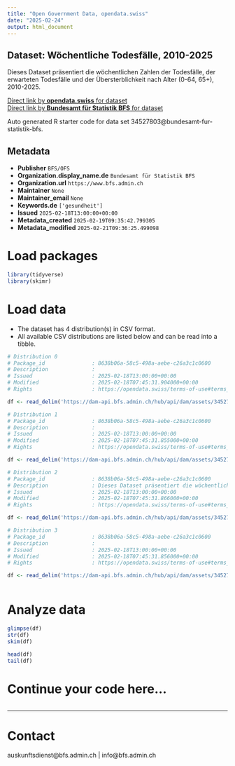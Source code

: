 ```yaml
---
title: "Open Government Data, opendata.swiss"
date: "2025-02-24"
output: html_document
---
```


## Dataset: Wöchentliche Todesfälle, 2010-2025

Dieses Dataset präsentiert die wöchentlichen Zahlen der Todesfälle, der erwarteten Todesfälle und der Übersterblichkeit nach Alter (0-64, 65+), 2010-2025.

[Direct link by **opendata.swiss** for dataset](https://opendata.swiss/de/dataset/wochentliche-todesfalle-2010-20251)<br>
[Direct link by **Bundesamt für Statistik BFS** for dataset](https://www.bfs.admin.ch/asset/de/ts-d-14.03.04.03-wr)

Auto generated R starter code for data set 34527803@bundesamt-fur-statistik-bfs.

## Metadata

- **Publisher** `BFS/OFS`
- **Organization.display_name.de** `Bundesamt für Statistik BFS`
- **Organization.url** `https://www.bfs.admin.ch`
- **Maintainer** `None`
- **Maintainer_email** `None`
- **Keywords.de** `['gesundheit']`
- **Issued** `2025-02-18T13:00:00+00:00`
- **Metadata_created** `2025-02-19T09:35:42.799305`
- **Metadata_modified** `2025-02-21T09:36:25.499098`


# Load packages

```r

library(tidyverse)
library(skimr)

```

# Load data

-   The dataset has 4 distribution(s) in CSV format.
-   All available CSV distributions are listed below and can be read into a tibble.

```r

# Distribution 0
# Package_id               : 8638b06a-58c5-498a-aebe-c26a3c1c0600
# Description              : 
# Issued                   : 2025-02-18T13:00:00+00:00
# Modified                 : 2025-02-18T07:45:31.904000+00:00
# Rights                   : https://opendata.swiss/terms-of-use#terms_by_ask

df <- read_delim('https://dam-api.bfs.admin.ch/hub/api/dam/assets/34527823/master')

# Distribution 1
# Package_id               : 8638b06a-58c5-498a-aebe-c26a3c1c0600
# Description              : 
# Issued                   : 2025-02-18T13:00:00+00:00
# Modified                 : 2025-02-18T07:45:31.855000+00:00
# Rights                   : https://opendata.swiss/terms-of-use#terms_by_ask

df <- read_delim('https://dam-api.bfs.admin.ch/hub/api/dam/assets/34527815/master')

# Distribution 2
# Package_id               : 8638b06a-58c5-498a-aebe-c26a3c1c0600
# Description              : Dieses Dataset präsentiert die wöchentlichen Zahlen der Todesfälle, der erwarteten Todesfälle und der Übersterblichkeit nach Alter (0-64, 65+), 2010-2025.
# Issued                   : 2025-02-18T13:00:00+00:00
# Modified                 : 2025-02-18T07:45:31.866000+00:00
# Rights                   : https://opendata.swiss/terms-of-use#terms_by_ask

df <- read_delim('https://dam-api.bfs.admin.ch/hub/api/dam/assets/34527828/master')

# Distribution 3
# Package_id               : 8638b06a-58c5-498a-aebe-c26a3c1c0600
# Description              : 
# Issued                   : 2025-02-18T13:00:00+00:00
# Modified                 : 2025-02-18T07:45:31.856000+00:00
# Rights                   : https://opendata.swiss/terms-of-use#terms_by_ask

df <- read_delim('https://dam-api.bfs.admin.ch/hub/api/dam/assets/34527820/master')



```

# Analyze data

```r

glimpse(df)
str(df)
skim(df)

head(df)
tail(df)

```

# Continue your code here...

```r

```

------------------------------------------------------------------------

# Contact

auskunftsdienst@bfs.admin.ch | info@bfs.admin.ch
